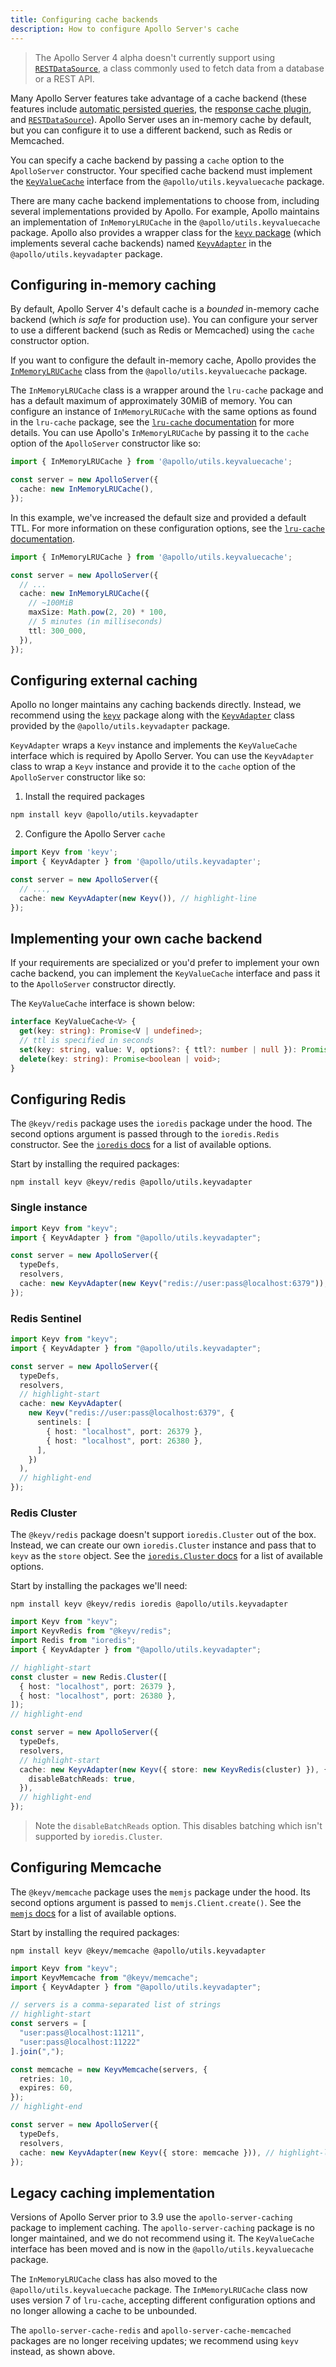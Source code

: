 ```yaml
---
title: Configuring cache backends
description: How to configure Apollo Server's cache
---
```


<!-- TODO(AS4) remove this when RESTDataSource is up -->
> The Apollo Server 4 alpha doesn't currently support using [`RESTDataSource`](./migration#datasources), a class commonly used to fetch data from a database or a REST API. 

Many Apollo Server features take advantage of a cache backend (these features include [automatic persisted queries](./apq), the [response cache plugin](./caching#caching-with-responsecacheplugin-advanced), and [`RESTDataSource`](../data/data-sources#restdatasource-reference)). Apollo Server uses an in-memory cache by default, but you can configure it to use a different backend, such as Redis or Memcached.

You can specify a cache backend by passing a `cache` option to the `ApolloServer` constructor. Your specified cache backend must implement the [`KeyValueCache`](https://github.com/apollographql/apollo-utils/tree/main/packages/keyValueCache#keyvaluecache-interface) interface from the `@apollo/utils.keyvaluecache` package.

There are many cache backend implementations to choose from, including several implementations provided by Apollo. For example, Apollo maintains an implementation of `InMemoryLRUCache` in the `@apollo/utils.keyvaluecache` package. Apollo also provides a wrapper class for the  [`keyv` package](https://www.npmjs.com/package/keyv) (which implements several cache backends) named [`KeyvAdapter`](https://github.com/apollographql/apollo-utils/tree/main/packages/keyvAdapter#keyvadapter-class) in the `@apollo/utils.keyvadapter` package.

## Configuring in-memory caching

By default, Apollo Server 4's default cache is a _bounded_ in-memory cache backend (which _is safe_ for production use).  You can configure your server to use a different backend (such as Redis or Memcached) using the `cache` constructor option.

If you want to configure the default in-memory cache, Apollo provides the [`InMemoryLRUCache`](https://github.com/apollographql/apollo-utils/tree/main/packages/keyValueCache#inmemorylrucache) class from the `@apollo/utils.keyvaluecache` package.

The `InMemoryLRUCache` class is a wrapper around the `lru-cache` package and has a default maximum of approximately 30MiB of memory. You can configure an instance of `InMemoryLRUCache` with the same options as found in the `lru-cache` package, see the [`lru-cache` documentation](https://www.npmjs.com/package/lru-cache) for more details. You can use Apollo's `InMemoryLRUCache` by passing it to the `cache` option of the `ApolloServer` constructor like so:

```ts
import { InMemoryLRUCache } from '@apollo/utils.keyvaluecache';

const server = new ApolloServer({
  cache: new InMemoryLRUCache(),
});
```

In this example, we've increased the default size and provided a default TTL. For more information on these configuration options, see the [`lru-cache` documentation](https://www.npmjs.com/package/lru-cache).

```ts
import { InMemoryLRUCache } from '@apollo/utils.keyvaluecache';

const server = new ApolloServer({
  // ...
  cache: new InMemoryLRUCache({
    // ~100MiB
    maxSize: Math.pow(2, 20) * 100,
    // 5 minutes (in milliseconds)
    ttl: 300_000,
  }),
});
```

## Configuring external caching

Apollo no longer maintains any caching backends directly. Instead, we recommend using the [`keyv`](https://www.npmjs.com/package/keyv) package along with the [`KeyvAdapter`](https://github.com/apollographql/apollo-utils/tree/main/packages/keyvAdapter#keyvadapter-class) class provided by the `@apollo/utils.keyvadapter` package. 

`KeyvAdapter` wraps a `Keyv` instance and implements the `KeyValueCache` interface which is required by Apollo Server. You can use the `KeyvAdapter` class to wrap a `Keyv` instance and provide it to the `cache` option of the `ApolloServer` constructor like so:

1. Install the required packages
```bash
npm install keyv @apollo/utils.keyvadapter
```

2. Configure the Apollo Server `cache`
```ts
import Keyv from 'keyv';
import { KeyvAdapter } from '@apollo/utils.keyvadapter';

const server = new ApolloServer({
  // ...,
  cache: new KeyvAdapter(new Keyv()), // highlight-line
});
```

## Implementing your own cache backend

If your requirements are specialized or you'd prefer to implement your own cache backend, you can implement the `KeyValueCache` interface and pass it to the `ApolloServer` constructor directly.

The `KeyValueCache` interface is shown below:
```ts
interface KeyValueCache<V> {
  get(key: string): Promise<V | undefined>;
  // ttl is specified in seconds
  set(key: string, value: V, options?: { ttl?: number | null }): Promise<void>;
  delete(key: string): Promise<boolean | void>;
}
```

## Configuring Redis

The `@keyv/redis` package uses the `ioredis` package under the hood. The second
options argument is passed through to the `ioredis.Redis` constructor. See the
[`ioredis` docs](https://github.com/luin/ioredis#connect-to-redis) for a list of
available options.

Start by installing the required packages:
```
npm install keyv @keyv/redis @apollo/utils.keyvadapter
```

### Single instance
```ts
import Keyv from "keyv";
import { KeyvAdapter } from "@apollo/utils.keyvadapter";

const server = new ApolloServer({
  typeDefs,
  resolvers,
  cache: new KeyvAdapter(new Keyv("redis://user:pass@localhost:6379")), // highlight-line
});
```

### Redis Sentinel
```ts
import Keyv from "keyv";
import { KeyvAdapter } from "@apollo/utils.keyvadapter";

const server = new ApolloServer({
  typeDefs,
  resolvers,
  // highlight-start
  cache: new KeyvAdapter(
    new Keyv("redis://user:pass@localhost:6379", {
      sentinels: [
        { host: "localhost", port: 26379 },
        { host: "localhost", port: 26380 },
      ],
    })
  ),
  // highlight-end
});
```

### Redis Cluster

The `@keyv/redis` package doesn't support `ioredis.Cluster` out of the box.
Instead, we can create our own `ioredis.Cluster` instance and pass that to
`keyv` as the `store` object. See the [`ioredis.Cluster`
docs](https://github.com/luin/ioredis#cluster) for a list of available options.

Start by installing the packages we'll need:
```
npm install keyv @keyv/redis ioredis @apollo/utils.keyvadapter
```

```ts
import Keyv from "keyv";
import KeyvRedis from "@keyv/redis";
import Redis from "ioredis";
import { KeyvAdapter } from "@apollo/utils.keyvadapter";

// highlight-start
const cluster = new Redis.Cluster([
  { host: "localhost", port: 26379 },
  { host: "localhost", port: 26380 },
]);
// highlight-end

const server = new ApolloServer({
  typeDefs,
  resolvers,
  // highlight-start
  cache: new KeyvAdapter(new Keyv({ store: new KeyvRedis(cluster) }), {
    disableBatchReads: true,
  }),
  // highlight-end
});
```

> Note the `disableBatchReads` option. This disables batching which isn't
supported by `ioredis.Cluster`.

## Configuring Memcache

The `@keyv/memcache` package uses the `memjs` package under the hood. Its second
options argument is passed to `memjs.Client.create()`. See the [`memjs`
docs](https://memjs.netlify.app/#section-3) for a list of available options.

Start by installing the required packages:
```
npm install keyv @keyv/memcache @apollo/utils.keyvadapter
```

```ts
import Keyv from "keyv";
import KeyvMemcache from "@keyv/memcache";
import { KeyvAdapter } from "@apollo/utils.keyvadapter";

// servers is a comma-separated list of strings
// highlight-start
const servers = [
  "user:pass@localhost:11211",
  "user:pass@localhost:11222"
].join(",");

const memcache = new KeyvMemcache(servers, {
  retries: 10,
  expires: 60,
});
// highlight-end

const server = new ApolloServer({
  typeDefs,
  resolvers,
  cache: new KeyvAdapter(new Keyv({ store: memcache })), // highlight-line
});
```

## Legacy caching implementation

Versions of Apollo Server prior to 3.9 use the `apollo-server-caching` package to implement caching. The `apollo-server-caching` package is no longer maintained, and we do not recommend using it. The `KeyValueCache` interface has been moved and is now in the `@apollo/utils.keyvaluecache` package.

The `InMemoryLRUCache` class has also moved to the `@apollo/utils.keyvaluecache` package. The `InMemoryLRUCache` class now uses version 7 of `lru-cache`, accepting different configuration options and no longer allowing a cache to be unbounded.

The `apollo-server-cache-redis` and `apollo-server-cache-memcached` packages are no longer receiving updates; we recommend using `keyv` instead, as shown above.
